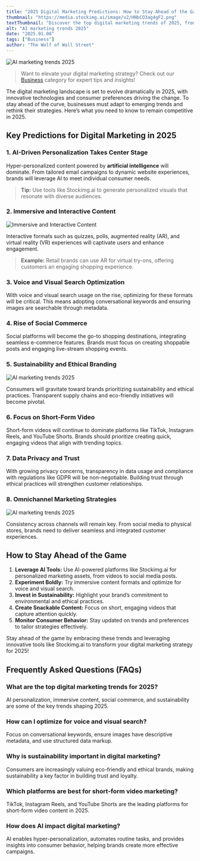 ```yaml
---
title: "2025 Digital Marketing Predictions: How to Stay Ahead of the Game"
thumbnail: "https://media.stockimg.ai/image/v2/HNbCO3ag4gF2.png"
textThumbnail: "Discover the top digital marketing trends of 2025, from AI-driven personalization to immersive content strategies. Learn how to stay ahead in a dynamic landscape!"
alt: "AI marketing trends 2025"
date: "2025.01.08"
tags: ["Business"]
author: "The Wolf of Wall Street"
---
```


![AI marketing trends 2025](https://media.stockimg.ai/image/v2/HNbCO3ag4gF2.png)

> Want to elevate your digital marketing strategy? Check out our [Business](https://stockimg.ai/blog/business/) category for expert tips and insights!

The digital marketing landscape is set to evolve dramatically in 2025, with innovative technologies and consumer preferences driving the change. To stay ahead of the curve, businesses must adapt to emerging trends and rethink their strategies. Here’s what you need to know to remain competitive in 2025.

## Key Predictions for Digital Marketing in 2025

### 1. AI-Driven Personalization Takes Center Stage

Hyper-personalized content powered by **artificial intelligence** will dominate. From tailored email campaigns to dynamic website experiences, brands will leverage AI to meet individual consumer needs.

> **Tip:** Use tools like Stockimg.ai to generate personalized visuals that resonate with diverse audiences.

### 2. Immersive and Interactive Content

![Immersive and Interactive Content](https://media.stockimg.ai/image/v2/k4N9vuevxRp3.png)

Interactive formats such as quizzes, polls, augmented reality (AR), and virtual reality (VR) experiences will captivate users and enhance engagement.

> **Example:** Retail brands can use AR for virtual try-ons, offering customers an engaging shopping experience.

### 3. Voice and Visual Search Optimization

With voice and visual search usage on the rise, optimizing for these formats will be critical. This means adopting conversational keywords and ensuring images are searchable through metadata.

### 4. Rise of Social Commerce

Social platforms will become the go-to shopping destinations, integrating seamless e-commerce features. Brands must focus on creating shoppable posts and engaging live-stream shopping events.

### 5. Sustainability and Ethical Branding

![AI marketing trends 2025](https://media.stockimg.ai/designed/CGq8TewpqaKY.png)

Consumers will gravitate toward brands prioritizing sustainability and ethical practices. Transparent supply chains and eco-friendly initiatives will become pivotal.

### 6. Focus on Short-Form Video

Short-form videos will continue to dominate platforms like TikTok, Instagram Reels, and YouTube Shorts. Brands should prioritize creating quick, engaging videos that align with trending topics.

### 7. Data Privacy and Trust

With growing privacy concerns, transparency in data usage and compliance with regulations like GDPR will be non-negotiable. Building trust through ethical practices will strengthen customer relationships.

### 8. Omnichannel Marketing Strategies

![AI marketing trends 2025](https://media.stockimg.ai/image/v2/PwQXDRxq1pnU.png)

Consistency across channels will remain key. From social media to physical stores, brands need to deliver seamless and integrated customer experiences.

## How to Stay Ahead of the Game

1. **Leverage AI Tools:** Use AI-powered platforms like Stockimg.ai for personalized marketing assets, from videos to social media posts.
2. **Experiment Boldly:** Try immersive content formats and optimize for voice and visual search.
3. **Invest in Sustainability:** Highlight your brand’s commitment to environmental and ethical practices.
4. **Create Snackable Content:** Focus on short, engaging videos that capture attention quickly.
5. **Monitor Consumer Behavior:** Stay updated on trends and preferences to tailor strategies effectively.

Stay ahead of the game by embracing these trends and leveraging innovative tools like Stockimg.ai to transform your digital marketing strategy for 2025!

## Frequently Asked Questions (FAQs)

### What are the top digital marketing trends for 2025?
AI personalization, immersive content, social commerce, and sustainability are some of the key trends shaping 2025.

### How can I optimize for voice and visual search?
Focus on conversational keywords, ensure images have descriptive metadata, and use structured data markup.

### Why is sustainability important in digital marketing?
Consumers are increasingly valuing eco-friendly and ethical brands, making sustainability a key factor in building trust and loyalty.

### Which platforms are best for short-form video marketing?
TikTok, Instagram Reels, and YouTube Shorts are the leading platforms for short-form video content in 2025.

### How does AI impact digital marketing?
AI enables hyper-personalization, automates routine tasks, and provides insights into consumer behavior, helping brands create more effective campaigns.